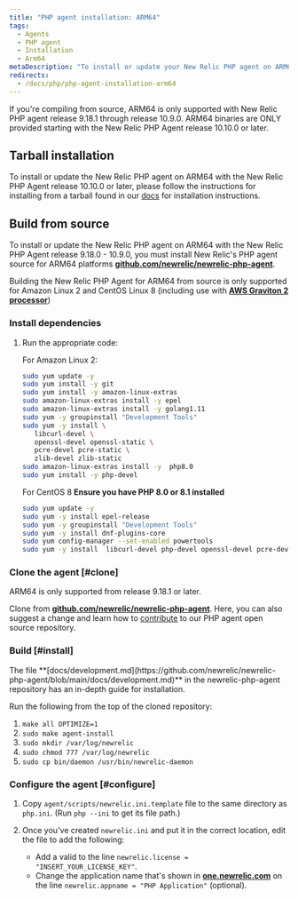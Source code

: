 ```yaml
---
title: "PHP agent installation: ARM64"
tags:
  - Agents
  - PHP agent
  - Installation
  - Arm64
metaDescription: "To install or update your New Relic PHP agent on ARM64, start here."
redirects:
  - /docs/php/php-agent-installation-arm64
---
```


<Callout variant="important">
  If you're compiling from source, ARM64 is only supported with New Relic PHP agent release 9.18.1 through release 10.9.0.
  ARM64 binaries are ONLY provided starting with the New Relic PHP Agent release 10.10.0 or later.
</Callout>

## Tarball installation
To install or update the New Relic PHP agent on ARM64 with the New Relic PHP Agent release 10.10.0 or later, please follow the instructions for installing from a tarball found in our [docs](https://docs.newrelic.com/docs/apm/agents/php-agent/installation/php-agent-installation-overview/#install-tar) for installation instructions. 

## Build from source
To install or update the New Relic PHP agent on ARM64 with the New Relic PHP Agent release 9.18.0 - 10.9.0, you must install New Relic's PHP agent source for ARM64 platforms **[github.com/newrelic/newrelic-php-agent](https://github.com/newrelic/newrelic-php-agent)**.

Building the New Relic PHP Agent for ARM64 from source is only supported for Amazon Linux 2 and CentOS Linux 8 (including use with **[AWS Graviton 2 processor](https://aws.amazon.com/ec2/graviton/)**)

### Install dependencies

1. Run the appropriate code:

   For Amazon Linux 2:

   ```bash
   sudo yum update -y
   sudo yum install -y git 
   sudo yum install -y amazon-linux-extras
   sudo amazon-linux-extras install -y epel
   sudo amazon-linux-extras install -y golang1.11
   sudo yum -y groupinstall "Development Tools"
   sudo yum -y install \
      libcurl-devel \
      openssl-devel openssl-static \
      pcre-devel pcre-static \
      zlib-devel zlib-static
   sudo amazon-linux-extras install -y  php8.0
   sudo yum install -y php-devel
   ```

   For CentOS 8 **Ensure you have PHP 8.0 or 8.1 installed**

   ```bash
   sudo yum update -y
   sudo yum -y install epel-release
   sudo yum -y groupinstall "Development Tools"
   sudo yum -y install dnf-plugins-core
   sudo yum config-manager --set-enabled powertools
   sudo yum -y install  libcurl-devel php-devel openssl-devel pcre-devel pcre-static zlib-devel zlib-static golang
   ```

### Clone the agent [#clone]

<Callout variant="important">
  ARM64 is only supported from release 9.18.1 or later.
</Callout>

Clone from **[github.com/newrelic/newrelic-php-agent](https://github.com/newrelic/newrelic-php-agent)**. Here, you can also suggest a change and learn how to [contribute](https://github.com/newrelic/newrelic-php-agent/issues) to our PHP agent open source repository.

### Build [#install]

<Callout variant="tip">
  The file **[docs/development.md](https://github.com/newrelic/newrelic-php-agent/blob/main/docs/development.md)** in the newrelic-php-agent repository has an in-depth guide for installation.
</Callout>

Run the following from the top of the cloned repository:

1. `make all OPTIMIZE=1`
2. `sudo make agent-install`
3. `sudo mkdir /var/log/newrelic`
4. `sudo chmod 777 /var/log/newrelic`
5. `sudo cp bin/daemon /usr/bin/newrelic-daemon`

### Configure the agent [#configure]

1. Copy `agent/scripts/newrelic.ini.template` file to the same directory as `php.ini`. (Run `php --ini` to get its file path.)
2. Once you've created `newrelic.ini` and put it in the correct location, edit the file to add the following:

   * Add a valid <InlinePopover type="licenseKey" /> to the line `newrelic.license = "INSERT_YOUR_LICENSE_KEY"`.
   * Change the application name that's shown in **[one.newrelic.com](https://one.newrelic.com/all-capabilities)** on the line `newrelic.appname = "PHP Application"` (optional).

<InstallFeedback />
